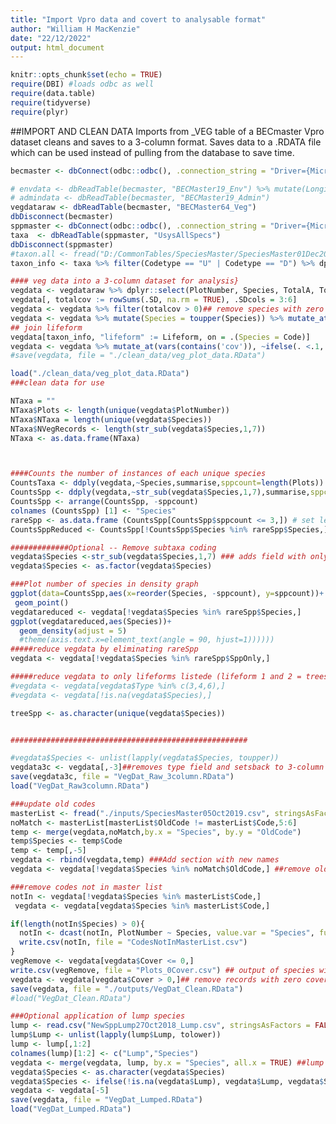```yaml
---
title: "Import Vpro data and covert to analysable format"
author: "William H MacKenzie"
date: "22/12/2022"
output: html_document
---
```


```r
knitr::opts_chunk$set(echo = TRUE)
require(DBI) #loads odbc as well
require(data.table)
require(tidyverse)
require(plyr)

```

##IMPORT AND CLEAN DATA
Imports from _VEG table of a BECmaster Vpro dataset cleans and saves to a 3-column format.
Saves data to a .RDATA file which can be used instead of pulling from the database to save time.
 
```r

becmaster <- dbConnect(odbc::odbc(), .connection_string = "Driver={Microsoft Access Driver (*.mdb, *.accdb)}; DBQ=D:/BECMaster64/BECMaster64.accdb;")

# envdata <- dbReadTable(becmaster, "BECMaster19_Env") %>% mutate(Longitude = ifelse(Longitude<0, Longitude, 0-Longitude))
# admindata <- dbReadTable(becmaster, "BECMaster19_Admin")
vegdataraw <- dbReadTable(becmaster, "BECMaster64_Veg") 
dbDisconnect(becmaster)
sppmaster <- dbConnect(odbc::odbc(), .connection_string = "Driver={Microsoft Access Driver (*.mdb, *.accdb)}; DBQ=F:/OneDrive - Government of BC/BCSpeciesList/SpeciesTaxonomyMaster.accdb;")
taxa  <- dbReadTable(sppmaster, "UsysAllSpecs")
dbDisconnect(sppmaster)
#taxon.all <- fread("D:/CommonTables/SpeciesMaster/SpeciesMaster01Dec2020.csv", header = T, stringsAsFactors = F, strip.white = T)
taxon_info <- taxa %>% filter(Codetype == "U" | Codetype == "D") %>% dplyr::select(-ID)%>% mutate(Species = Code)

#### veg data into a 3-column dataset for analysis}
vegdata <- vegdataraw %>% dplyr::select(PlotNumber, Species, TotalA, TotalB, Cover6, Cover7) %>% data.table
vegdata[, totalcov := rowSums(.SD, na.rm = TRUE), .SDcols = 3:6]
vegdata <- vegdata %>% filter(totalcov > 0)## remove species with zero cover
vegdata <- vegdata %>% mutate(Species = toupper(Species)) %>% mutate_at(vars(contains('cov')), ~ifelse(. <.1, .1, .))## converts lower case characters to upper and low values to 0.1
## join lifeform
vegdata[taxon_info, "lifeform" := Lifeform, on = .(Species = Code)]
vegdata <- vegdata %>% mutate_at(vars(contains('cov')), ~ifelse(. <.1, .1, .)) %>% dplyr::select(PlotNumber, Species, lifeform, totalcov) %>% filter(!is.na(lifeform))
#save(vegdata, file = "./clean_data/veg_plot_data.RData")

```


```r
load("./clean_data/veg_plot_data.RData")
###clean data for use

NTaxa = ""
NTaxa$Plots <- length(unique(vegdata$PlotNumber))
NTaxa$NTaxa = length(unique(vegdata$Species))
NTaxa$NVegRecords <- length(str_sub(vegdata$Species,1,7))
NTaxa <- as.data.frame(NTaxa)



####Counts the number of instances of each unique species
CountsTaxa <- ddply(vegdata,~Species,summarise,sppcount=length(Plots))
CountsSpp <- ddply(vegdata,~str_sub(vegdata$Species,1,7),summarise,sppcount=length(unique(PlotNumber)))
CountsSpp <- arrange(CountsSpp, -sppcount)
colnames (CountsSpp) [1] <- "Species"
rareSpp <- as.data.frame (CountsSpp[CountsSpp$sppcount <= 3,]) # set level for rare species removal
CountsSppReduced <- CountsSpp[!CountsSpp$Species %in% rareSpp$Species,]

#############Optional -- Remove subtaxa coding
vegdata$Species <-str_sub(vegdata$Species,1,7) ### adds field with only species codes (no spp or varieties)
vegdata$Species <- as.factor(vegdata$Species)

###Plot number of species in density graph
ggplot(data=CountsSpp,aes(x=reorder(Species, -sppcount), y=sppcount))+
 geom_point()
vegdatareduced <- vegdata[!vegdata$Species %in% rareSpp$Species,]
ggplot(vegdatareduced,aes(Species))+
  geom_density(adjust = 5)
  #theme(axis.text.x=element_text(angle = 90, hjust=1))))))
#####reduce vegdata by eliminating rareSpp
vegdata <- vegdata[!vegdata$Species %in% rareSpp$SppOnly,]

#####reduce vegdata to only lifeforms listede (lifeform 1 and 2 = trees; 6 = grasses) only
#vegdata <- vegdata[vegdata$Type %in% c(3,4,6),]
#vegdata <- vegdata[!is.na(vegdata$Species),]

treeSpp <- as.character(unique(vegdata$Species))


#####################################################

#vegdata$Species <- unlist(lapply(vegdata$Species, toupper))
vegdata3c <- vegdata[,-3]##removes type field and setsback to 3-column format
save(vegdata3c, file = "VegDat_Raw_3column.RData")
load("VegDat_Raw3column.RData")

###update old codes
masterList <- fread("./inputs/SpeciesMaster05Oct2019.csv", stringsAsFactors = FALSE)
noMatch <- masterList[masterList$OldCode != masterList$Code,5:6]
temp <- merge(vegdata,noMatch,by.x = "Species", by.y = "OldCode")
temp$Species <- temp$Code
temp <- temp[,-5]
vegdata <- rbind(vegdata,temp) ###Add section with new names
vegdata <- vegdata[!vegdata$Species %in% noMatch$OldCode,] ##remove old codes

###remove codes not in master list
notIn <- vegdata[!vegdata$Species %in% masterList$Code,]
 vegdata <- vegdata[vegdata$Species %in% masterList$Code,]

if(length(notIn$Species) > 0){
  notIn <- dcast(notIn, PlotNumber ~ Species, value.var = "Species", fun.aggregate = length)
  write.csv(notIn, file = "CodesNotInMasterList.csv")
}
vegRemove <- vegdata[vegdata$Cover <= 0,] 
write.csv(vegRemove, file = "Plots_0Cover.csv") ## output of species with zero cover for review
vegdata <- vegdata[vegdata$Cover > 0,]## remove records with zero cover
save(vegdata, file = "./outputs/VegDat_Clean.RData")
#load("VegDat_Clean.RData")

###Optional application of lump species
lump <- read.csv("NewSppLump27Oct2018_Lump.csv", stringsAsFactors = FALSE)
lump$Lump <- unlist(lapply(lump$Lump, tolower))
lump <- lump[,1:2]
colnames(lump)[1:2] <- c("Lump","Species")
vegdata <- merge(vegdata, lump, by.x = "Species", all.x = TRUE) ##lump data
vegdata$Species <- as.character(vegdata$Species)
vegdata$Species <- ifelse(!is.na(vegdata$Lump), vegdata$Lump, vegdata$Species)
vegdata <- vegdata[-5]
save(vegdata, file = "VegDat_Lumped.RData")
load("VegDat_Lumped.RData")

```

